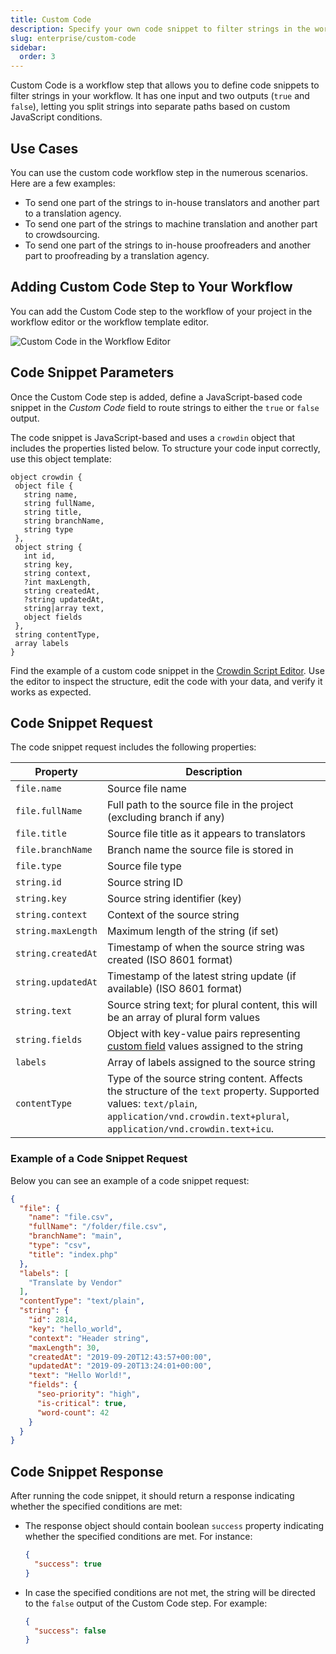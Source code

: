 ```yaml
---
title: Custom Code
description: Specify your own code snippet to filter strings in the workflow
slug: enterprise/custom-code
sidebar:
  order: 3
---
```



Custom Code is a workflow step that allows you to define code snippets to filter strings in your workflow. It has one input and two outputs (`true` and `false`), letting you split strings into separate paths based on custom JavaScript conditions.

## Use Cases

You can use the custom code workflow step in the numerous scenarios. Here are a few examples:

* To send one part of the strings to in-house translators and another part to a translation agency.
* To send one part of the strings to machine translation and another part to crowdsourcing.
* To send one part of the strings to in-house proofreaders and another part to proofreading by a translation agency.

<CardGrid>
  <LinkCard
    title="Workflow Overview"
    href="/enterprise/workflows/"
  />
  <LinkCard
    title="Crowdin Script Editor"
    href="https://crowdin.github.io/crowdin-script-editor/"
    target="_blank"
  />
</CardGrid>

## Adding Custom Code Step to Your Workflow

You can add the Custom Code step to the workflow of your project in the workflow editor or the workflow template editor.

<Image src={customCodeWorkflowEditor} alt="Custom Code in the Workflow Editor" />

## Code Snippet Parameters

Once the Custom Code step is added, define a JavaScript-based code snippet in the *Custom Code* field to route strings to either the `true` or `false` output.

The code snippet is JavaScript-based and uses a `crowdin` object that includes the properties listed below. To structure your code input correctly, use this object template:

```text
object crowdin {
 object file {
   string name,
   string fullName,
   string title,
   string branchName,
   string type
 },
 object string {
   int id,
   string key,
   string context,
   ?int maxLength,
   string createdAt,
   ?string updatedAt,
   string|array text,
   object fields
 },
 string contentType,
 array labels
}
```

Find the example of a custom code snippet in the [Crowdin Script Editor](https://crowdin.github.io/crowdin-script-editor/). Use the editor to inspect the structure, edit the code with your data, and verify it works as expected.

## Code Snippet Request

The code snippet request includes the following properties:

| Property<div class="w-48"></div> | Description                                                                                                                                                                                 |
|----------------------------------|---------------------------------------------------------------------------------------------------------------------------------------------------------------------------------------------|
| `file.name`                      | Source file name                                                                                                                                                                            |
| `file.fullName`                  | Full path to the source file in the project (excluding branch if any)                                                                                                                       |
| `file.title`                     | Source file title as it appears to translators                                                                                                                                              |
| `file.branchName`                | Branch name the source file is stored in                                                                                                                                                    |
| `file.type`                      | Source file type                                                                                                                                                                            |
| `string.id`                      | Source string ID                                                                                                                                                                            |
| `string.key`                     | Source string identifier (key)                                                                                                                                                              |
| `string.context`                 | Context of the source string                                                                                                                                                                |
| `string.maxLength`               | Maximum length of the string (if set)                                                                                                                                                       |
| `string.createdAt`               | Timestamp of when the source string was created (ISO 8601 format)                                                                                                                           |
| `string.updatedAt`               | Timestamp of the latest string update (if available) (ISO 8601 format)                                                                                                                      |
| `string.text`                    | Source string text; for plural content, this will be an array of plural form values                                                                                                         |
| `string.fields`                  | Object with key-value pairs representing [custom field](/enterprise/fields/) values assigned to the string                                                                                  |
| `labels`                         | Array of labels assigned to the source string                                                                                                                                               |
| `contentType`                    | Type of the source string content. Affects the structure of the `text` property. Supported values: `text/plain`, `application/vnd.crowdin.text+plural`, `application/vnd.crowdin.text+icu`. |

### Example of a Code Snippet Request

Below you can see an example of a code snippet request:

```json
{
  "file": {
    "name": "file.csv",
    "fullName": "/folder/file.csv",
    "branchName": "main",
    "type": "csv",
    "title": "index.php"
  },
  "labels": [
    "Translate by Vendor"
  ],
  "contentType": "text/plain",
  "string": {
    "id": 2814,
    "key": "hello_world",
    "context": "Header string",
    "maxLength": 30,
    "createdAt": "2019-09-20T12:43:57+00:00",
    "updatedAt": "2019-09-20T13:24:01+00:00",
    "text": "Hello World!",
    "fields": {
      "seo-priority": "high",
      "is-critical": true,
      "word-count": 42
    }
  }
}
```

## Code Snippet Response

After running the code snippet, it should return a response indicating whether the specified conditions are met:

- The response object should contain boolean `success` property indicating whether the specified conditions are met. For instance:
  ```json
  {
    "success": true
  }
  ```
- In case the specified conditions are not met, the string will be directed to the `false` output of the Custom Code step. For example:
  ```json
  {
    "success": false
  }
  ```
